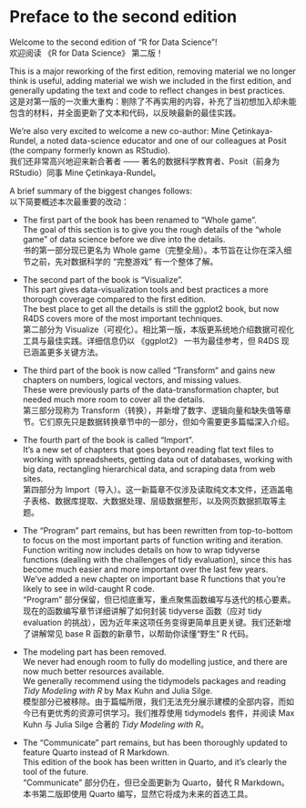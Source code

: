 # Preface to the second edition {.unnumbered}

Welcome to the second edition of "R for Data Science"!      
欢迎阅读 《R for Data Science》 第二版！

This is a major reworking of the first edition, removing material we no longer think is useful, adding material we wish we included in the first edition, and generally updating the text and code to reflect changes in best practices.      
这是对第一版的一次重大重构：剔除了不再实用的内容，补充了当初想加入却未能包含的材料，并全面更新了文本和代码，以反映最新的最佳实践。

We're also very excited to welcome a new co-author: Mine Çetinkaya-Rundel, a noted data-science educator and one of our colleagues at Posit (the company formerly known as RStudio).      
我们还非常高兴地迎来新合著者 —— 著名的数据科学教育者、Posit（前身为 RStudio）同事 Mine Çetinkaya-Rundel。

A brief summary of the biggest changes follows:      
以下简要概述本次最重要的改动：

-   The first part of the book has been renamed to "Whole game".  
    The goal of this section is to give you the rough details of the "whole game" of data science before we dive into the details.      
    书的第一部分现已更名为 Whole game（完整全局）。本节旨在让你在深入细节之前，先对数据科学的 “完整游戏” 有一个整体了解。  

-   The second part of the book is "Visualize".  
    This part gives data-visualization tools and best practices a more thorough coverage compared to the first edition.  
    The best place to get all the details is still the ggplot2 book, but now R4DS covers more of the most important techniques.      
    第二部分为 Visualize（可视化）。相比第一版，本版更系统地介绍数据可视化工具与最佳实践。详细信息仍以 《ggplot2》 一书为最佳参考，但 R4DS 现已涵盖更多关键方法。  

-   The third part of the book is now called "Transform" and gains new chapters on numbers, logical vectors, and missing values.  
    These were previously parts of the data-transformation chapter, but needed much more room to cover all the details.      
    第三部分现称为 Transform（转换），并新增了数字、逻辑向量和缺失值等章节。它们原先只是数据转换章节中的一部分，但如今需要更多篇幅深入介绍。  

-   The fourth part of the book is called "Import".  
    It's a new set of chapters that goes beyond reading flat text files to working with spreadsheets, getting data out of databases, working with big data, rectangling hierarchical data, and scraping data from web sites.      
    第四部分为 Import（导入）。这一新篇章不仅涉及读取纯文本文件，还涵盖电子表格、数据库提取、大数据处理、层级数据整形，以及网页数据抓取等主题。  

-   The "Program" part remains, but has been rewritten from top-to-bottom to focus on the most important parts of function writing and iteration.  
    Function writing now includes details on how to wrap tidyverse functions (dealing with the challenges of tidy evaluation), since this has become much easier and more important over the last few years.  
    We've added a new chapter on important base R functions that you're likely to see in wild-caught R code.      
    “Program” 部分保留，但已彻底重写，重点聚焦函数编写与迭代的核心要素。现在的函数编写章节详细讲解了如何封装 tidyverse 函数（应对 tidy evaluation 的挑战），因为近年来这项任务变得更简单且更关键。我们还新增了讲解常见 base R 函数的新章节，以帮助你读懂“野生” R 代码。  

-   The modeling part has been removed.  
    We never had enough room to fully do modelling justice, and there are now much better resources available.  
    We generally recommend using the tidymodels packages and reading *Tidy Modeling with R* by Max Kuhn and Julia Silge.      
    模型部分已被移除。由于篇幅所限，我们无法充分展示建模的全部内容，而如今已有更优秀的资源可供学习。我们推荐使用 tidymodels 套件，并阅读 Max Kuhn 与 Julia Silge 合著的 *Tidy Modeling with R*。  

-   The "Communicate" part remains, but has been thoroughly updated to feature Quarto instead of R Markdown.  
    This edition of the book has been written in Quarto, and it's clearly the tool of the future.      
    “Communicate” 部分仍在，但已全面更新为 Quarto，替代 R Markdown。本书第二版即使用 Quarto 编写，显然它将成为未来的首选工具。  

